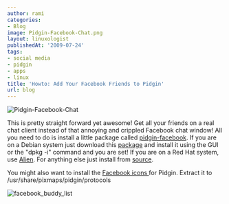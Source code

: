 ```yaml
---
author: rami
categories:
- Blog
image: Pidgin-Facebook-Chat.png
layout: linuxologist
publishedAt: '2009-07-24'
tags:
- social media
- pidgin
- apps
- linux
title: 'Howto: Add Your Facebook Friends to Pidgin'
url: blog
---
```


![Pidgin-Facebook-Chat](/assets/images/content/blog/Pidgin-Facebook-Chat.png)

This is pretty straight forward yet awesome! Get all your friends on a real chat client instead of that annoying and crippled Facebook chat window! All you need to do is install a little package called [pidgin-facebook](http://code.google.com/p/pidgin-facebookchat/). If you are on a Debian system just download this [package](http://pidgin-facebookchat.googlecode.com/files/pidgin-facebookchat-1.60.deb) and install it using the GUI or the "dpkg -i" command and you are set! If you are on a Red Hat system, use [Alien](http://kitenet.net/~joey/code/alien/). For anything else just install from [source](http://pidgin-facebookchat.googlecode.com/files/pidgin-facebookchat-1.60.tar.bz2).

You might also want to install the [Facebook icons ](http://pidgin-facebookchat.googlecode.com/files/pidgin-facebookchat-1.60.tar.bz2)for Pidgin. Extract it to /usr/share/pixmaps/pidgin/protocols 

![facebook_buddy_list](/assets/images/content/blog/facebook-buddy-list.png)